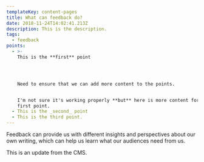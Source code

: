 ```yaml
---
templateKey: content-pages
title: What can feedback do?
date: 2018-11-24T14:02:41.213Z
description: This is the description.
tags:
  - feedback
points:
  - >-
    This is the **first** point




    Need to ensure that we can add more content to the points. 


    I'm not sure it's working properly **but** here is more content for the
    first point.
  - This is the _second_ point
  - This is the third point.
---
```


Feedback can provide us with different insights and perspectives about our own writing, which can help us learn what our audiences need from us.

This is an update from the CMS.
